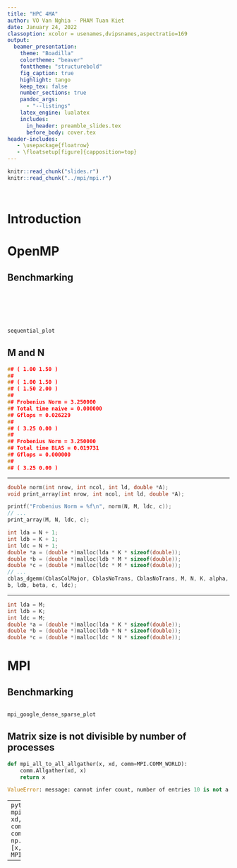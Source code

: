```yaml
---
title: "HPC 4MA"
author: VO Van Nghia - PHAM Tuan Kiet
date: January 24, 2022
classoption: xcolor = usenames,dvipsnames,aspectratio=169
output:
  beamer_presentation:
    theme: "Boadilla"
    colortheme: "beaver"
    fonttheme: "structurebold"
    fig_caption: true
    highlight: tango
    keep_tex: false
    number_sections: true
    pandoc_args: 
      - "--listings"
    latex_engine: lualatex
    includes:
      in_header: preamble_slides.tex
      before_body: cover.tex
header-includes:
   - \usepackage{floatrow}
   - \floatsetup[figure]{capposition=top}
---
```

```r
knitr::read_chunk("slides.r")
knitr::read_chunk("../mpi/mpi.r")
```

```r
```
```r
```

# Introduction

# OpenMP

## Benchmarking
```r
```
```r
```
```r
```

```r
```

```r
```
```r
```
```r
sequential_plot
```

## M and N

```c
## ( 1.00 1.50 )
##
## ( 1.00 1.50 )
## ( 1.50 2.00 )
##
## Frobenius Norm = 3.250000
## Total time naive = 0.000000
## Gflops = 0.026229
##
## ( 3.25 0.00 )
##
## Frobenius Norm = 3.250000
## Total time BLAS = 0.019731
## Gflops = 0.000000
##
## ( 3.25 0.00 )
```

---

```c
double norm(int nrow, int ncol, int ld, double *A);
void print_array(int nrow, int ncol, int ld, double *A);
```

```c
printf("Frobenius Norm = %f\n", norm(N, M, ldc, c));
// ...
print_array(M, N, ldc, c);
```

```c
int lda = N + 1;
int ldb = K + 1;
int ldc = N + 1;
double *a = (double *)malloc(lda * K * sizeof(double));
double *b = (double *)malloc(ldb * M * sizeof(double));
double *c = (double *)malloc(ldc * M * sizeof(double));
// ...
cblas_dgemm(CblasColMajor, CblasNoTrans, CblasNoTrans, M, N, K, alpha, a, lda,
b, ldb, beta, c, ldc);
```

---

```c
int lda = M;
int ldb = K;
int ldc = M;
double *a = (double *)malloc(lda * K * sizeof(double));
double *b = (double *)malloc(ldb * N * sizeof(double));
double *c = (double *)malloc(ldc * N * sizeof(double));
```

# MPI

## Benchmarking

```r
```
```r
mpi_google_dense_sparse_plot
```

## Matrix size is not divisible by number of processes

```python
def mpi_all_to_all_allgather(x, xd, comm=MPI.COMM_WORLD):
    comm.Allgather(xd, x)
    return x
```
```python
ValueError: message: cannot infer count, number of entries 10 is not a multiple of required number of blocks 4
```

---
```python
def mpi_all_to_all_allgatherv(x, xd, counts, disps, comm=MPI.COMM_WORLD):
    comm.Allgatherv([xd, np.size(xd), MPI.DOUBLE], [x, counts, disps, MPI.DOUBLE])
    return x
```
```python
    nd = int(np.ceil(n / size))
    start = rank * nd
    end = (rank + 1) * nd
    mpi_all_to_all = mpi_all_to_all_allgather
    if n % size:
        counts = [nd] * size
        counts[-1] = n - nd * (size - 1)
        disps = np.zeros(size, dtype=int)
        disps[1:] = np.cumsum(counts)[:-1]
        mpi_all_to_all = functools.partial(
            mpi_all_to_all_allgatherv, counts=counts, disps=disps
        )
    if rank == size - 1:
        end = n
        nd = end - start
```

---

\begin{center}
Thank you for your attention !
\end {center}